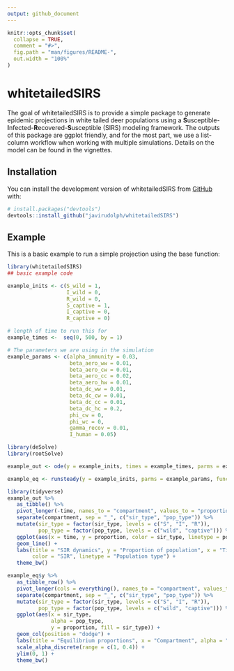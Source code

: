 ```yaml
---
output: github_document
---
```


<!-- README.md is generated from README.Rmd. Please edit that file -->

```r
knitr::opts_chunk$set(
  collapse = TRUE,
  comment = "#>",
  fig.path = "man/figures/README-",
  out.width = "100%"
)
```

# whitetailedSIRS

<!-- badges: start -->
<!-- badges: end -->

The goal of whitetailedSIRS is to provide a simple package to generate epidemic projections in white tailed deer populations using a **S**usceptible-**I**nfected-**R**ecovered-**S**usceptible (SIRS) modeling framework. The outputs of this package are ggplot friendly, and for the most part, we use a list-column workflow when working with multiple simulations. Details on the model can be found in the vignettes.

## Installation

You can install the development version of whitetailedSIRS from [GitHub](https://github.com/) with:

``` r
# install.packages("devtools")
devtools::install_github("javirudolph/whitetailedSIRS")
```

## Example

This is a basic example to run a simple projection using the base function:


```r
library(whitetailedSIRS)
## basic example code
```


```r
example_inits <- c(S_wild = 1, 
                   I_wild = 0, 
                   R_wild = 0,
                   S_captive = 1,
                   I_captive = 0,
                   R_captive = 0)

# length of time to run this for  
example_times <-  seq(0, 500, by = 1)

# The parameters we are using in the simulation
example_params <- c(alpha_immunity = 0.03,
                    beta_aero_ww = 0.01,
                    beta_aero_cw = 0.01,
                    beta_aero_cc = 0.02,
                    beta_aero_hw = 0.01,
                    beta_dc_ww = 0.01,
                    beta_dc_cw = 0.01,
                    beta_dc_cc = 0.01,
                    beta_dc_hc = 0.2,
                    phi_cw = 0,
                    phi_wc = 0,
                    gamma_recov = 0.01,
                    I_human = 0.05)

```

```r
library(deSolve)
library(rootSolve)

example_out <- ode(y = example_inits, times = example_times, parms = example_params, func = whitetailedSIRS::simple_sirs)

example_eq <- runsteady(y = example_inits, parms = example_params, func = whitetailedSIRS::simple_sirs)
```

```r
library(tidyverse)
example_out %>% 
   as_tibble() %>% 
   pivot_longer(-time, names_to = "compartment", values_to = "proportion") %>% 
   separate(compartment, sep = "_", c("sir_type", "pop_type")) %>% 
   mutate(sir_type = factor(sir_type, levels = c("S", "I", "R")),
          pop_type = factor(pop_type, levels = c("wild", "captive"))) %>% 
   ggplot(aes(x = time, y = proportion, color = sir_type, linetype = pop_type)) +
   geom_line() +
   labs(title = "SIR dynamics", y = "Proportion of population", x = "Time in days",
        color = "SIR", linetype = "Population type") +
   theme_bw()

```
```r
example_eq$y %>% 
   as_tibble_row() %>% 
   pivot_longer(cols = everything(), names_to = "compartment", values_to = "proportion") %>% 
   separate(compartment, sep = "_", c("sir_type", "pop_type")) %>% 
   mutate(sir_type = factor(sir_type, levels = c("S", "I", "R")),
          pop_type = factor(pop_type, levels = c("wild", "captive"))) %>% 
   ggplot(aes(x = sir_type, 
              alpha = pop_type,
              y = proportion, fill = sir_type)) +
   geom_col(position = "dodge") +
   labs(title = "Equilibrium proportions", x = "Compartment", alpha = "Population type", fill = "SIR") +
   scale_alpha_discrete(range = c(1, 0.4)) +
   ylim(0, 1) +
   theme_bw()
   
```


